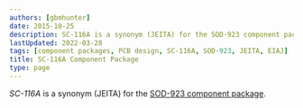 ```yaml
---
authors: [gbmhunter]
date: 2015-10-25
description: SC-116A is a synonym (JEITA) for the SOD-923 component package.
lastUpdated: 2022-03-28
tags: [component packages, PCB design, SC-116A, SOD-923, JEITA, EIAJ]
title: SC-116A Component Package
type: page
---
```


_SC-116A_ is a synonym (JEITA) for the [SOD-923 component package](/pcb-design/component-packages/sod-923-component-package).
